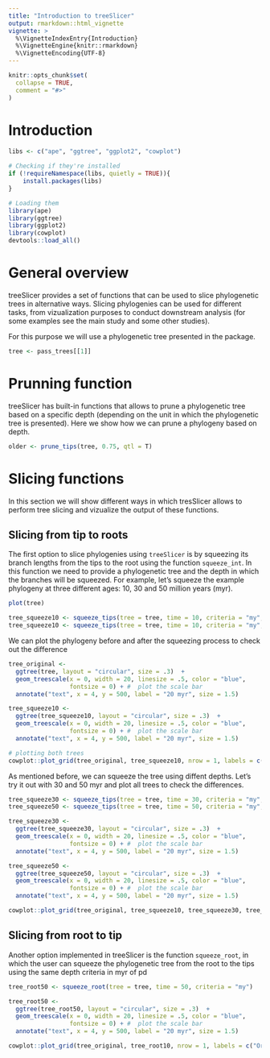 ```yaml
---
title: "Introduction to treeSlicer"
output: rmarkdown::html_vignette
vignette: >
  %\VignetteIndexEntry{Introduction}
  %\VignetteEngine{knitr::rmarkdown}
  %\VignetteEncoding{UTF-8}
---
```


```r
knitr::opts_chunk$set(
  collapse = TRUE,
  comment = "#>"
)
```

# Introduction

```r
libs <- c("ape", "ggtree", "ggplot2", "cowplot")

# Checking if they're installed
if (!requireNamespace(libs, quietly = TRUE)){
    install.packages(libs)
}

# Loading them
library(ape)
library(ggtree)
library(ggplot2)
library(cowplot)
devtools::load_all()
```

# General overview

treeSlicer provides a set of functions that can be used to slice phylogenetic trees in alternative ways. Slicing phylogenies can be used for different tasks, from vizualization purposes to conduct downstream analysis (for some examples see the main study and some other studies).

For this purpose we will use a phylogenetic tree presented in the package.


```r
tree <- pass_trees[[1]]
```

# Prunning function

treeSlicer has built-in functions that allows to prune a phylogenetic tree based on a specific depth (depending on the unit in which the phylogenetic tree is presented). Here we show how we can prune a phylogeny based on depth.


```r
older <- prune_tips(tree, 0.75, qtl = T)
```


# Slicing functions

In this section we will show different ways in which tresSlicer allows to perform tree slicing and vizualize the output of these functions. 


## Slicing from tip to roots

The first option to slice phylogenies using `treeSlicer` is by squeezing its branch lengths from the tips to the root using the function `squeeze_int`. In this function we need to provide a phylogenetic tree and the depth in which the branches will be squeezed. For example, let's squeeze the example phylogeny at three different ages: 10, 30 and 50 million years (myr).

```r
plot(tree)

tree_squeeze10 <- squeeze_tips(tree = tree, time = 10, criteria = "my", dropNodes = FALSE)
tree_squeeze10 <- squeeze_tips(tree = tree, time = 10, criteria = "my", dropNodes = TRUE)

```

We can plot the phylogeny before and after the squeezing process to check out the difference

```r
tree_original <- 
  ggtree(tree, layout = "circular", size = .3)  +
  geom_treescale(x = 0, width = 20, linesize = .5, color = "blue", 
                 fontsize = 0) + #  plot the scale bar
  annotate("text", x = 4, y = 500, label = "20 myr", size = 1.5)

tree_squeeze10 <- 
  ggtree(tree_squeeze10, layout = "circular", size = .3)  +
  geom_treescale(x = 0, width = 20, linesize = .5, color = "blue", 
                 fontsize = 0) + #  plot the scale bar
  annotate("text", x = 4, y = 500, label = "20 myr", size = 1.5)

# plotting both trees
cowplot::plot_grid(tree_original, tree_squeeze10, nrow = 1, labels = c("Original tree", "Squeezed 10myr"))

```
As mentioned before, we can squeeze the tree using diffent depths. Let's try it out with 30 and 50 myr and plot all trees to check the differences.

```r
tree_squeeze30 <- squeeze_tips(tree = tree, time = 30, criteria = "my", dropNodes = FALSE)
tree_squeeze50 <- squeeze_tips(tree = tree, time = 50, criteria = "my", dropNodes = FALSE)

tree_squeeze30 <- 
  ggtree(tree_squeeze30, layout = "circular", size = .3)  +
  geom_treescale(x = 0, width = 20, linesize = .5, color = "blue", 
                 fontsize = 0) + #  plot the scale bar
  annotate("text", x = 4, y = 500, label = "20 myr", size = 1.5)

tree_squeeze50 <- 
  ggtree(tree_squeeze50, layout = "circular", size = .3)  +
  geom_treescale(x = 0, width = 20, linesize = .5, color = "blue", 
                 fontsize = 0) + #  plot the scale bar
  annotate("text", x = 4, y = 500, label = "20 myr", size = 1.5)

cowplot::plot_grid(tree_original, tree_squeeze10, tree_squeeze30, tree_squeeze50, nrow = 2, labels = c("Original tree", "Squeezed 10myr", "Squeezed 30myr", "Squeezed 50myr"), label_size = 12)
```

## Slicing from root to tip

Another option implemented in treeSlicer is the function `squeeze_root`, in which the user can squeeze the phylogenetic tree from the root to the tips using the same depth criteria in myr of pd

```r
tree_root50 <- squeeze_root(tree = tree, time = 50, criteria = "my")

tree_root50 <- 
  ggtree(tree_root50, layout = "circular", size = .3)  +
  geom_treescale(x = 0, width = 20, linesize = .5, color = "blue", 
                 fontsize = 0) + #  plot the scale bar
  annotate("text", x = 4, y = 500, label = "20 myr", size = 1.5)

cowplot::plot_grid(tree_original, tree_root10, nrow = 1, labels = c("Original tree", "Squeezed 10myr"), label_size = 12)

```



